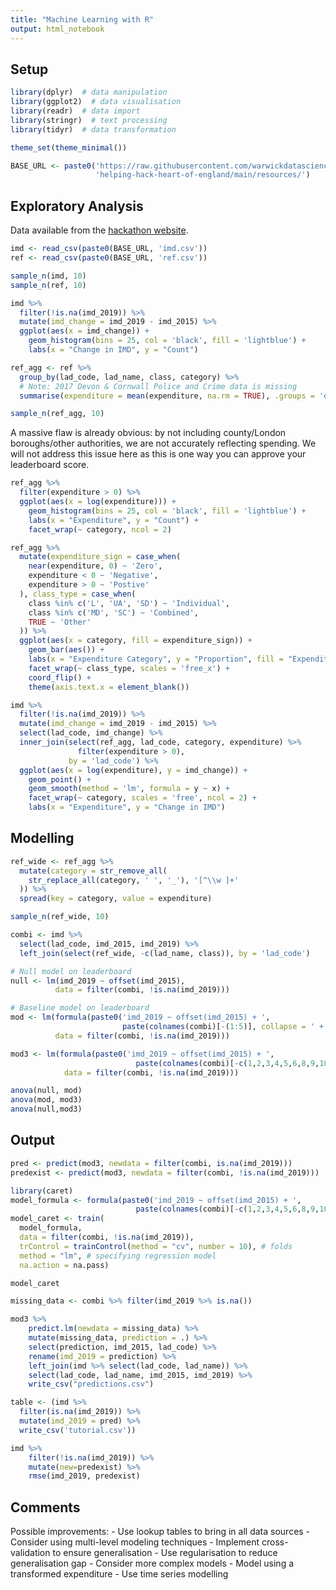 ```yaml
---
title: "Machine Learning with R"
output: html_notebook
---
```


## Setup

```r
library(dplyr)  # data manipulation
library(ggplot2)  # data visualisation
library(readr)  # data import
library(stringr)  # text processing
library(tidyr)  # data transformation
```

```r
theme_set(theme_minimal())
```

```r
BASE_URL <- paste0('https://raw.githubusercontent.com/warwickdatascience/',
                   'helping-hack-heart-of-england/main/resources/')
```

## Exploratory Analysis

Data available from the [hackathon website](https://warwickdatascience.github.io/helping-hack-heart-of-england/).

```r
imd <- read_csv(paste0(BASE_URL, 'imd.csv'))
ref <- read_csv(paste0(BASE_URL, 'ref.csv'))
```

```r
sample_n(imd, 10)
sample_n(ref, 10)
```

```r
imd %>%
  filter(!is.na(imd_2019)) %>%
  mutate(imd_change = imd_2019 - imd_2015) %>%
  ggplot(aes(x = imd_change)) +
    geom_histogram(bins = 25, col = 'black', fill = 'lightblue') +
    labs(x = "Change in IMD", y = "Count")
```

```r
ref_agg <- ref %>%
  group_by(lad_code, lad_name, class, category) %>%
  # Note: 2017 Devon & Cornwall Police and Crime data is missing
  summarise(expenditure = mean(expenditure, na.rm = TRUE), .groups = 'drop')

sample_n(ref_agg, 10)
```

A massive flaw is already obvious: by not including county/London boroughs/other authorities, we are not accurately reflecting spending. We will not address this issue here as this is one way you can approve your leaderboard score.

```r
ref_agg %>%
  filter(expenditure > 0) %>%
  ggplot(aes(x = log(expenditure))) +
    geom_histogram(bins = 25, col = 'black', fill = 'lightblue') +
    labs(x = "Expenditure", y = "Count") +
    facet_wrap(~ category, ncol = 2)
```

```r
ref_agg %>%
  mutate(expenditure_sign = case_when(
    near(expenditure, 0) ~ 'Zero',
    expenditure < 0 ~ 'Negative',
    expenditure > 0 ~ 'Postive'
  ), class_type = case_when(
    class %in% c('L', 'UA', 'SD') ~ 'Individual',
    class %in% c('MD', 'SC') ~ 'Combined',
    TRUE ~ 'Other'
  )) %>%
  ggplot(aes(x = category, fill = expenditure_sign)) +
    geom_bar(aes()) +
    labs(x = "Expenditure Category", y = "Proportion", fill = "Expenditure Sign") +
    facet_wrap(~ class_type, scales = 'free_x') +
    coord_flip() +
    theme(axis.text.x = element_blank())
```

```r
imd %>%
  filter(!is.na(imd_2019)) %>%
  mutate(imd_change = imd_2019 - imd_2015) %>%
  select(lad_code, imd_change) %>%
  inner_join(select(ref_agg, lad_code, category, expenditure) %>%
               filter(expenditure > 0),
             by = 'lad_code') %>%
  ggplot(aes(x = log(expenditure), y = imd_change)) +
    geom_point() +
    geom_smooth(method = 'lm', formula = y ~ x) +
    facet_wrap(~ category, scales = 'free', ncol = 2) +
    labs(x = "Expenditure", y = "Change in IMD")
```

## Modelling

```r
ref_wide <- ref_agg %>%
  mutate(category = str_remove_all(
    str_replace_all(category, ' ', '_'), '[^\\w ]+'
  )) %>%
  spread(key = category, value = expenditure)

sample_n(ref_wide, 10)
```

```r
combi <- imd %>%
  select(lad_code, imd_2015, imd_2019) %>%
  left_join(select(ref_wide, -c(lad_name, class)), by = 'lad_code')
```

```r
# Null model on leaderboard
null <- lm(imd_2019 ~ offset(imd_2015),
          data = filter(combi, !is.na(imd_2019)))
```

```r
# Baseline model on leaderboard
mod <- lm(formula(paste0('imd_2019 ~ offset(imd_2015) + ',
                         paste(colnames(combi)[-(1:5)], collapse = ' + '))),
          data = filter(combi, !is.na(imd_2019)))
```

```r

mod3 <- lm(formula(paste0('imd_2019 ~ offset(imd_2015) + ',
                            paste(colnames(combi)[-c(1,2,3,4,5,6,8,9,10,14)], collapse = ' + '))),
            data = filter(combi, !is.na(imd_2019)))
```


```r
anova(null, mod)
anova(mod, mod3)
anova(null,mod3)
```

## Output

```r
pred <- predict(mod3, newdata = filter(combi, is.na(imd_2019)))
predexist <- predict(mod3, newdata = filter(combi, !is.na(imd_2019)))
```

```r
library(caret)
model_formula <- formula(paste0('imd_2019 ~ offset(imd_2015) + ',
                            paste(colnames(combi)[-c(1,2,3,4,5,6,8,9,10,14)], collapse = ' + ')))
model_caret <- train(
  model_formula,
  data = filter(combi, !is.na(imd_2019)),          
  trControl = trainControl(method = "cv", number = 10), # folds
  method = "lm", # specifying regression model
  na.action = na.pass)

model_caret
```

```r
missing_data <- combi %>% filter(imd_2019 %>% is.na())

mod3 %>%
    predict.lm(newdata = missing_data) %>%
    mutate(missing_data, prediction = .) %>%
    select(prediction, imd_2015, lad_code) %>%
    rename(imd_2019 = prediction) %>%
    left_join(imd %>% select(lad_code, lad_name)) %>%
    select(lad_code, lad_name, imd_2015, imd_2019) %>% 
    write_csv("predictions.csv")
```



```r
table <- (imd %>%
  filter(is.na(imd_2019)) %>%
  mutate(imd_2019 = pred) %>%
  write_csv('tutorial.csv'))
```

```r
imd %>% 
    filter(!is.na(imd_2019)) %>% 
    mutate(new=predexist) %>% 
    rmse(imd_2019, predexist)
```


## Comments

Possible improvements:
- Use lookup tables to bring in all data sources
- Consider using multi-level modeling techniques
- Implement cross-validation to ensure generalisation
- Use regularisation to reduce generalisation gap
- Consider more complex models
- Model using a transformed expenditure
- Use time series modelling
